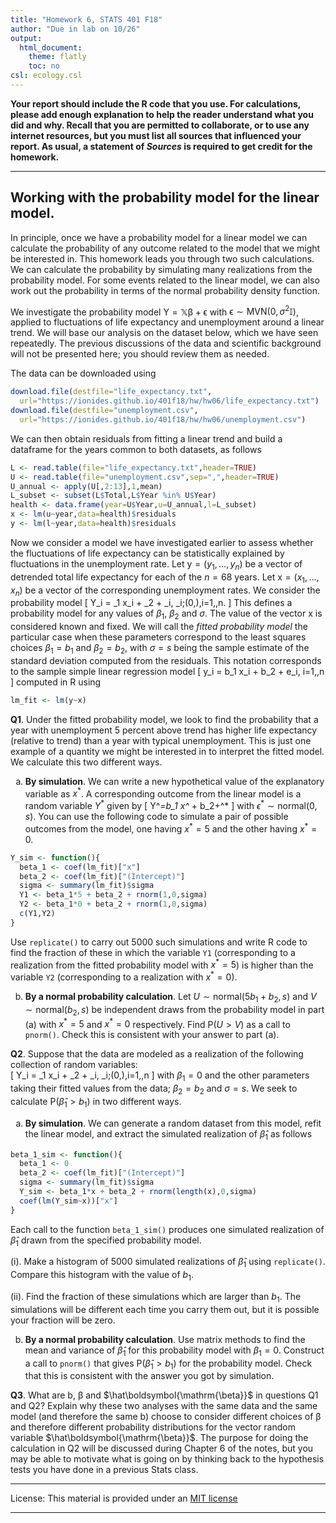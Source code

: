 ```yaml
---
title: "Homework 6, STATS 401 F18"
author: "Due in lab on 10/26"
output:
  html_document:
    theme: flatly
    toc: no
csl: ecology.csl
---
```


\newcommand\prob{\mathrm{P}}
\newcommand\E{\mathrm{E}}
\newcommand\mat[1]{\mathbb{#1}}
\renewcommand\vec[1]{\boldsymbol{\mathrm{#1}}}
\newcommand\xtranspose{{\mbox{\tiny \textsc{t}}}}
\newcommand\transpose{{\scriptscriptstyle \mathrm{T}}}
\newcommand\var{\mathrm{Var}}
\newcommand\sd{\mathrm{SD}}
\newcommand\sdSample{\mathrm{sd}}
\newcommand\varSample{\mathrm{var}}
\newcommand\cov{\mathrm{Cov}}
\newcommand\covSample{\mathrm{cov}}
\newcommand\corSample{\mathrm{cor}}
\newcommand\cor{\mathrm{Cor}}
\newcommand\normal{\mathrm{normal}}
\newcommand\iid{\mathrm{iid}}
\newcommand\MVN{\mathrm{MVN}}

**Your report should include the R code that you use. For calculations, please add enough explanation to help the reader understand what you did and why. Recall that you are permitted to collaborate, or to use any internet resources, but you must list all sources that influenced your report. As usual, a statement of _Sources_ is required to get credit for the homework.**

--------------

## Working with the probability model for the linear model.

In principle, once we have a probability model for a linear model we can calculate the probability of any outcome related to the model that we might be interested in. This homework leads you through two such calculations. We can calculate the probability by simulating many realizations from the probability model. For some events related to the linear model, we can also work out the probability in terms of the normal probability density function.

We investigate the probability model $\vec{Y}=\mat{X}\vec{\beta} + \vec{\epsilon}$ with $\vec{\epsilon}\sim\MVN(0,\sigma^2\mat{I})$,  applied to fluctuations of life expectancy and unemployment around a linear trend. We will base our analysis on the dataset below, which we have seen repeatedly. The previous discussions of the data and scientific background will not be presented here; you should review them as needed.

The data can be downloaded using
```r
download.file(destfile="life_expectancy.txt",
  url="https://ionides.github.io/401f18/hw/hw06/life_expectancy.txt")
download.file(destfile="unemployment.csv",
  url="https://ionides.github.io/401f18/hw/hw06/unemployment.csv")
```
We can then obtain residuals from fitting a linear trend and build a dataframe for the years common to both datasets, as follows
```r
L <- read.table(file="life_expectancy.txt",header=TRUE)
U <- read.table(file="unemployment.csv",sep=",",header=TRUE)
U_annual <- apply(U[,2:13],1,mean)
L_subset <- subset(L$Total,L$Year %in% U$Year)
health <- data.frame(year=U$Year,u=U_annual,l=L_subset)
x <- lm(u~year,data=health)$residuals
y <- lm(l~year,data=health)$residuals
```
Now we consider a model we have investigated earlier to assess whether the fluctuations of life expectancy can be statistically explained by fluctuations in the unemployment rate. 
Let $\vec{y}=(y_1,\dots,y_n)$ be a vector of detrended total life expectancy for each of the $n=68$ years. 
Let $\vec{x}=(x_1,\dots,x_n)$ be a vector of the corresponding unemployment rates. 
We consider the probability model
\[ Y_i = \beta_1 x_i + \beta_2 + \epsilon_i,  \quad \epsilon_i\sim\iid\;\normal(0,\sigma),\quad i=1,\dots,n.
\]
This defines a probability model for any values of $\beta_1$, $\beta_2$ and $\sigma$. The value of the vector $\vec{x}$ is considered known and fixed.
We will call the *fitted probability model* the particular case when these parameters correspond to the least squares choices $\beta_1=b_1$ and $\beta_2=b_2$, with $\sigma=s$ being the sample estimate of the standard deviation computed from the residuals. This notation corresponds to the sample simple linear regression model
\[
 y_i = b_1 x_i + b_2 + e_i, \quad i=1,\dots,n
\]
computed in R using
```r
lm_fit <- lm(y~x)
```

**Q1**. Under the fitted probability model, we look to find the probability that a year with unemployment 5 percent above trend has higher life expectancy (relative to trend) than a year with typical unemployment. This is just one example of a quantity we might be interested in to interpret the fitted model. We calculate this two different ways.

(a) **By simulation**. We can write a new hypothetical value of the explanatory variable as $x^*$. A corresponding outcome from the linear model is a random variable $Y^*$ given by 
\[
Y^*=b_1 x^* + b_2+\epsilon^*
\]
with $\epsilon^*\sim\normal(0,s)$. You can use the following code to simulate a pair of possible outcomes from the model, one having $x^*=5$ and the other having $x^*=0$. 
```r
Y_sim <- function(){
  beta_1 <- coef(lm_fit)["x"]
  beta_2 <- coef(lm_fit)["(Intercept)"]
  sigma <- summary(lm_fit)$sigma
  Y1 <- beta_1*5 + beta_2 + rnorm(1,0,sigma)
  Y2 <- beta_1*0 + beta_2 + rnorm(1,0,sigma)
  c(Y1,Y2)
}
```
Use `replicate()` to carry out 5000 such simulations and write R code to find the fraction of these in which the variable `Y1` (corresponding to a realization from the fitted probability model with $x^*=5$) is higher than the variable `Y2` (corresponding to a realization with $x^*=0$).

(b) **By a normal probability calculation**. Let $U\sim \normal(5b_1+b_2,s)$ and $V\sim\normal(b_2,s)$ be independent draws from the probability model in part (a) with $x^*=5$ and $x^*=0$ respectively. Find $\prob(U>V)$ as a call to `pnorm()`. Check this is consistent with your answer to part (a).

**Q2**. Suppose that the data are modeled as a realization of the following collection of random variables:  
\[
Y_i = \beta_1 x_i + \beta_2 + \epsilon_i, \quad\epsilon_i\sim\iid\;\normal(0,\sigma),\quad i=1,\dots,n
\]
with $\beta_1=0$ and the other parameters taking their fitted values from the data; $\beta_2=b_2$ and $\sigma=s$.
We seek to calculate $\prob(\hat\beta_1>b_1)$ in two different ways.

(a) **By simulation**. We can generate a random dataset from this model, refit the linear model, and extract the simulated realization of $\hat\beta_1$ as follows
```r
beta_1_sim <- function(){
  beta_1 <- 0
  beta_2 <- coef(lm_fit)["(Intercept)"]
  sigma <- summary(lm_fit)$sigma
  Y_sim <- beta_1*x + beta_2 + rnorm(length(x),0,sigma)
  coef(lm(Y_sim~x))["x"]
}
```
Each call to the function `beta_1_sim()` produces one simulated realization of $\hat\beta_1$ drawn from the specified probability model.

    
(i). Make a histogram of 5000 simulated realizations of $\hat\beta_1$ using `replicate()`. Compare this histogram with the value of $b_1$.

(ii). Find the fraction of these simulations which are larger than $b_1$. The simulations will be different each time you carry them out, but it is possible your fraction will be zero.

(b)  **By a normal probability calculation**. Use matrix methods to find the mean and variance of $\hat\beta_1$ for this probability model with $\beta_1=0$. Construct a call to `pnorm()` that gives $\prob(\hat\beta_1>b_1)$ for the probability model. Check that this is consistent with the answer you got by simulation.

**Q3**. What are $\vec{b}$, $\vec{\beta}$ and $\hat\vec{\beta}$ in questions Q1 and Q2? Explain why these two analyses with the same data and the same model (and therefore the same $\vec{b}$) choose to consider different choices of $\vec{\beta}$ and therefore different probability distributions for the vector random variable $\hat\vec{\beta}$. The purpose for doing the calculation in Q2 will be discussed during Chapter 6 of the notes, but you may be able to motivate what is going on by thinking back to the hypothesis tests you have done in a previous Stats class.

--------------

License: This material is provided under an [MIT license](https://ionides.github.io/401w18/LICENSE)<br>

------
